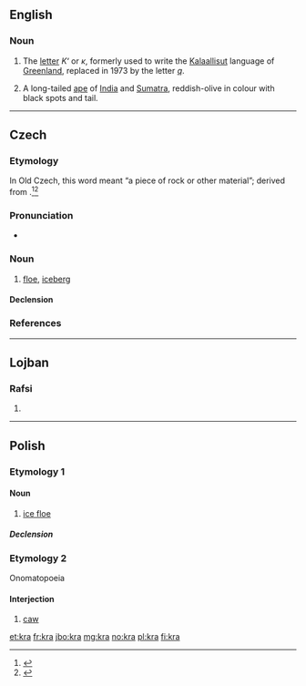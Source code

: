 {{also|krá}}
==English==
{{wikipedia|Kra (letter)}}

===Noun===
{{en-noun|?}}

# The [[letter]] ''Κʻ'' or ''ĸ'', formerly used to write the [[Kalaallisut]] language of [[Greenland]], replaced in 1973 by the letter ''[[q]]''.
# {{zoology}} A long-tailed [[ape]] of [[India]] and [[Sumatra]], reddish-olive in colour with black spots and tail.

----

==Czech==

===Etymology===
In Old Czech, this word meant “a piece of rock or other material”; derived from {{etyl|sla-pro|cs}} {{recons|jьkra|lang=sla-pro}}.<ref>{{R:Rejzek 2007}}</ref><ref>{{R:Machek 1968}}</ref>

===Pronunciation===
* {{IPA|/ˈkra/|lang=cs}}

===Noun===
{{cs-noun|g=f}}

# [[floe]], [[iceberg]]

====Declension====
{{cs-decl-noun-auto|f|k|r|a|gp=ker}}

===References===
<references />

----

==Lojban==

===Rafsi===
{{jbo-rafsi}}

# {{rafsi of|krasi}}

----

==Polish==

===Etymology 1===

====Noun====
{{pl-noun|f}}

# [[ice floe]]

=====Declension=====
{{pl-decl-noun-f|k|r|kier}}

===Etymology 2===
Onomatopoeia

====Interjection====
{{head|pl|interjection}}

# [[caw]]

[[et:kra]]
[[fr:kra]]
[[jbo:kra]]
[[mg:kra]]
[[no:kra]]
[[pl:kra]]
[[fi:kra]]